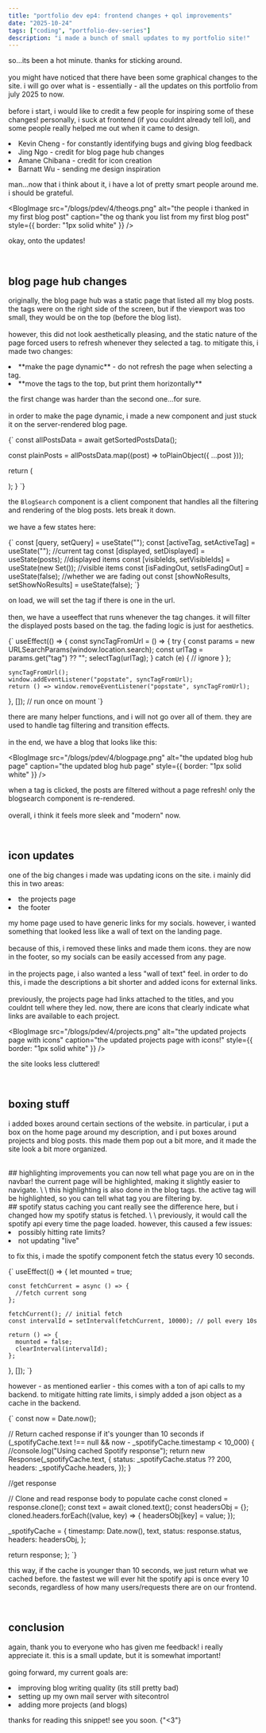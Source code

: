 ```yaml
---
title: "portfolio dev ep4: frontend changes + qol improvements"
date: "2025-10-24"
tags: ["coding", "portfolio-dev-series"]
description: "i made a bunch of small updates to my portfolio site!"
---
```


so...its been a hot minute. thanks for sticking around. \
\
you might have noticed that there have been some graphical changes to the site. 
i will go over what is - essentially - all the updates on this portfolio from july 2025 to now. \
\
before i start, i would like to credit a few people for inspiring some of these changes! personally, i suck at frontend (if you couldnt already tell lol), and some people really helped me out when it came to design.

<BlogList>
<li>Kevin Cheng - for constantly identifying bugs and giving blog feedback</li>
<li>Jing Ngo - credit for blog page hub changes</li>
<li>Amane Chibana - credit for icon creation</li>
<li>Barnatt Wu - sending me design inspiration</li>
</BlogList>

man...now that i think about it, i have a lot of pretty smart people around me. i should be grateful.

<BlogImage
src="/blogs/pdev/4/theogs.png"
alt="the people i thanked in my first blog post"
caption="the og thank you list from my first blog post"
style={{ border: "1px solid white" }}
/>

okay, onto the updates!

<br />

## blog page hub changes
originally, the blog page hub was a static page that listed all my blog posts. the tags were on the right side of the screen, but if the viewport was too small,
they would be on the top (before the blog list). \
\
however, this did not look aesthetically pleasing, and the static nature of the page forced users to refresh whenever they selected a tag.
to mitigate this, i made two changes: 

<BlogList>
<li>**make the page dynamic** - do not refresh the page when selecting a tag.</li>
<li>**move the tags to the top, but print them horizontally**</li>
</BlogList>

the first change was harder than the second one...for sure. \
\
in order to make the page dynamic, i made a new component and just stuck it on the server-rendered blog page.

<BlogCode title="src/blog/page.js" language="js">
{`
  const allPostsData = await getSortedPostsData();

  const plainPosts = allPostsData.map((post) => toPlainObject({ ...post }));

  return (
    <div className="flex flex-col space-y-5">
      <BlogSearch posts={plainPosts} />
    </div>
  );
}
`}
</BlogCode>

the `BlogSearch` component is a client component that handles all the filtering and rendering of the blog posts. 
lets break it down. \
\
we have a few states here:

<BlogCode title="src/components/BlogSearch.js" language="js">
{`
  const [query, setQuery] = useState("");
  const [activeTag, setActiveTag] = useState(""); //current tag
  const [displayed, setDisplayed] = useState(posts); //displayed items
  const [visibleIds, setVisibleIds] = useState(new Set()); //visible items
  const [isFadingOut, setIsFadingOut] = useState(false); //whether we are fading out
  const [showNoResults, setShowNoResults] = useState(false);
`}
</BlogCode>

on load, we will set the tag if there is one in the url. \
\
then, we have a useeffect that runs whenever the tag changes.
it will filter the displayed posts based on the tag.
the fading logic is just for aesthetics.

<BlogCode title="src/components/BlogSearch.js - load useeffect" language="js">
{`
  useEffect(() => {
    const syncTagFromUrl = () => {
      try {
        const params = new URLSearchParams(window.location.search);
        const urlTag = params.get("tag") ?? "";
        selectTag(urlTag);
      } catch (e) {
        // ignore
      }
    };

    syncTagFromUrl();
    window.addEventListener("popstate", syncTagFromUrl);
    return () => window.removeEventListener("popstate", syncTagFromUrl);
  }, []); // run once on mount
`}
</BlogCode>

there are many helper functions, and i will not go over all of them.
they are used to handle tag filtering and transition effects. \
\
in the end, we have a blog that looks like this:

<BlogImage
src="/blogs/pdev/4/blogpage.png"
alt="the updated blog hub page"
caption="the updated blog hub page"
style={{ border: "1px solid white" }}
/>

when a tag is clicked, the posts are filtered without a page refresh!
only the blogsearch component is re-rendered. \
\
overall, i think it feels more sleek and "modern" now.

<br />

## icon updates
one of the big changes i made was updating icons on the site.
i mainly did this in two areas:

<BlogList>
<li>the projects page</li>
<li>the footer</li>
</BlogList>

my home page used to have generic links for my socials. however,
i wanted something that looked less like a wall of text on the landing page. \
\
because of this, i removed these links and made them icons. they are now in the footer,
so my socials can be easily accessed from any page. \
\
in the projects page, i also wanted a less "wall of text" feel.
in order to do this, i made the descriptions a bit shorter and added icons
for external links. \
\
previously, the projects page had links attached to the titles, and you
couldnt tell where they led. now, there are icons that clearly indicate
what links are available to each project.

<BlogImage
src="/blogs/pdev/4/projects.png"
alt="the updated projects page with icons"
caption="the updated projects page with icons!"
style={{ border: "1px solid white" }}
/>

the site looks less cluttered!

<br />

## boxing stuff
i added boxes around certain sections of the website. in particular,
i put a box on the home page around my description, and i put boxes
around projects and blog posts. this made them pop out a bit more,
and it made the site look a bit more organized.

<br />
## highlighting improvements
you can now tell what page you are on in the navbar! the current
page will be highlighted, making it slightly easier to navigate. \
\
this highlighting is also done in the blog tags. the active tag 
will be highlighted, so you can tell what tag you are filtering by.

<br />
## spotify status caching
you cant really see the difference here, but i changed how my spotify status is fetched. \
\
previously, it would call the spotify api every time the page loaded. however, this caused a few issues:

<BlogList>
<li>possibly hitting rate limits?</li>
<li>not updating "live"</li>
</BlogList>

to fix this, i made the spotify component fetch the status every 10 seconds.

<BlogCode title="src/components/SpotifyEmbed.jsx - useEffect" language="js">
{`
    useEffect(() => {
    let mounted = true;

    const fetchCurrent = async () => {
      //fetch current song
    };

    fetchCurrent(); // initial fetch
    const intervalId = setInterval(fetchCurrent, 10000); // poll every 10s

    return () => {
      mounted = false;
      clearInterval(intervalId);
    };
  }, []);
`}
</BlogCode>

however - as mentioned earlier - this comes with a ton of api calls to my backend.
to mitigate hitting rate limits, i simply added a json object as a cache in the backend. 

<BlogCode title="src/lib/spotify.js - caching logic" language="js">
{`
  const now = Date.now();

  // Return cached response if it's younger than 10 seconds
  if (_spotifyCache.text !== null && now - _spotifyCache.timestamp < 10_000) {
    //console.log("Using cached Spotify response");
    return new Response(_spotifyCache.text, {
      status: _spotifyCache.status ?? 200,
      headers: _spotifyCache.headers,
    });
  }

  //get response

  // Clone and read response body to populate cache
  const cloned = response.clone();
  const text = await cloned.text();
  const headersObj = {};
  cloned.headers.forEach((value, key) => {
    headersObj[key] = value;
  });

  _spotifyCache = {
    timestamp: Date.now(),
    text,
    status: response.status,
    headers: headersObj,
  };

  return response;
};
`}
</BlogCode>

this way, if the cache is younger than 10 seconds, we just return what we cached before.
the fastest we will ever hit the spotify api is once every 10 seconds, regardless
of how many users/requests there are on our frontend.

<br />

## conclusion
again, thank you to everyone who has given me feedback!
i really appreciate it. this is a small update, but it is somewhat important! \
\
going forward, my current goals are:

<BlogList>
<li>improving blog writing quality (its still pretty bad)</li>
<li>setting up my own mail server with sitecontrol</li>
<li>adding more projects (and blogs)</li>
</BlogList>

thanks for reading this snippet! see you soon. {"<3"}